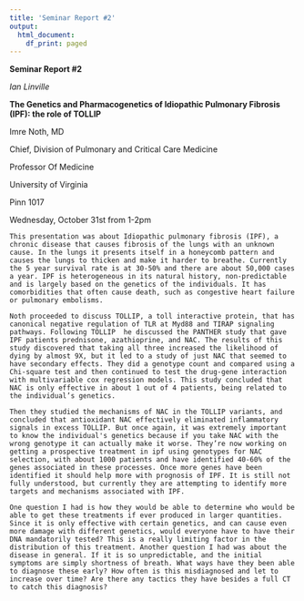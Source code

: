 ```yaml
---
title: 'Seminar Report #2'
output:
  html_document:
    df_print: paged
---
```

__Seminar Report #2__

_Ian Linville_

__The Genetics and Pharmacogenetics of Idiopathic Pulmonary Fibrosis (IPF): the role of TOLLIP__

Imre Noth, MD

Chief, Division of Pulmonary and Critical Care Medicine

Professor Of Medicine

University of Virginia

Pinn 1017 

Wednesday, October 31st from 1-2pm

	This presentation was about Idiopathic pulmonary fibrosis (IPF), a chronic disease that causes fibrosis of the lungs with an unknown cause. In the lungs it presents itself in a honeycomb pattern and causes the lungs to thicken and make it harder to breathe. Currently the 5 year survival rate is at 30-50% and there are about 50,000 cases a year. IPF is heterogeneous in its natural history, non-predictable and is largely based on the genetics of the individuals. It has comorbidities that often cause death, such as congestive heart failure or pulmonary embolisms. 
	
	Noth proceeded to discuss TOLLIP, a toll interactive protein, that has canonical negative regulation of TLR at Myd88 and TIRAP signaling pathways. Following TOLLIP  he discussed the PANTHER study that gave IPF patients prednisone, azathioprine, and NAC. The results of this study discovered that taking all three increased the likelihood of dying by almost 9X, but it led to a study of just NAC that seemed to have secondary effects. They did a genotype count and compared using a Chi-square test and then continued to test the drug-gene interaction with multivariable cox regression models. This study concluded that NAC is only effective in about 1 out of 4 patients, being related to the individual’s genetics. 
	
	Then they studied the mechanisms of NAC in the TOLLIP variants, and concluded that antioxidant NAC effectively eliminated inflammatory signals in excess TOLLIP. But once again, it was extremely important to know the individual's genetics because if you take NAC with the wrong genotype it can actually make it worse. They’re now working on getting a prospective treatment in ipf using genotypes for NAC selection, with about 1000 patients and have identified 40-60% of the genes associated in these processes. Once more genes have been identified it should help more with prognosis of IPF. It is still not fully understood, but currently they are attempting to identify more targets and mechanisms associated with IPF. 
	
	One question I had is how they would be able to determine who would be able to get these treatments if ever produced in larger quantities. Since it is only effective with certain genetics, and can cause even more damage with different genetics, would everyone have to have their DNA mandatorily tested? This is a really limiting factor in the distribution of this treatment. Another question I had was about the disease in general. If it is so unpredictable, and the initial symptoms are simply shortness of breath. What ways have they been able to diagnose these early? How often is this misdiagnosed and let to increase over time? Are there any tactics they have besides a full CT to catch this diagnosis?